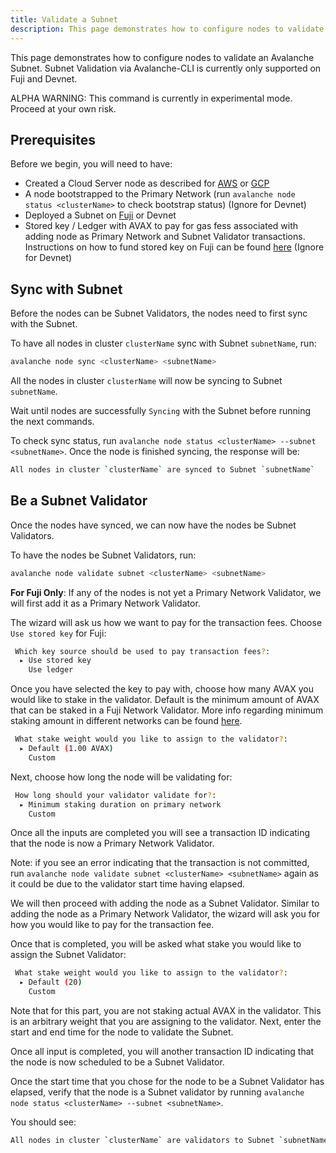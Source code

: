```yaml
---
title: Validate a Subnet
description: This page demonstrates how to configure nodes to validate an Avalanche Subnet.
---
```


This page demonstrates how to configure nodes to validate an Avalanche Subnet. Subnet Validation via Avalanche-CLI is currently only supported on Fuji and Devnet.

<Callout type="warning">
ALPHA WARNING: This command is currently in experimental mode. Proceed at your own risk.
</Callout>

Prerequisites[​](#prerequisites "Direct link to heading")
---------------------------------------------------------

Before we begin, you will need to have:

- Created a Cloud Server node as described for [AWS](/tooling/create-avalanche-nodes/run-validators-aws) or [GCP](/tooling/create-avalanche-nodes/run-validators-gcp)
- A node bootstrapped to the Primary Network (run `avalanche node status <clusterName>` to check bootstrap status) (Ignore for Devnet)
- Deployed a Subnet on [Fuji](/build/subnets/deploy-a-subnet/fuji-testnet) or Devnet
- Stored key / Ledger with AVAX to pay for gas fess associated with adding node as Primary Network and Subnet Validator transactions. Instructions on how to fund stored key on Fuji can be found [here](/build/subnets/deploy-a-subnet/fuji-testnet#funding-the-key) (Ignore for Devnet)

Sync with Subnet[​](#sync-with-subnet "Direct link to heading")
---------------------------------------------------------------

Before the nodes can be Subnet Validators, the nodes need to first sync with the Subnet.

To have all nodes in cluster `clusterName` sync with Subnet `subnetName`, run:

```bash
avalanche node sync <clusterName> <subnetName>
```

All the nodes in cluster `clusterName` will now be syncing to Subnet `subnetName`.

Wait until nodes are successfully `Syncing` with the Subnet before running the next commands.

To check sync status, run `avalanche node status <clusterName> --subnet <subnetName>`. Once the node is finished syncing, the response will be:

```bash
All nodes in cluster `clusterName` are synced to Subnet `subnetName`
```

Be a Subnet Validator[​](#be-a-subnet-validator "Direct link to heading")
-------------------------------------------------------------------------

Once the nodes have synced, we can now have the nodes be Subnet Validators.

To have the nodes be Subnet Validators, run:

```bash
avalanche node validate subnet <clusterName> <subnetName>
```

**For Fuji Only**: If any of the nodes is not yet a Primary Network Validator, we will first add it as a Primary Network Validator.

The wizard will ask us how we want to pay for the transaction fees. Choose `Use stored key` for Fuji:

```bash
 Which key source should be used to pay transaction fees?:
  ▸ Use stored key
    Use ledger
```

Once you have selected the key to pay with, choose how many AVAX you would like to stake in the validator. Default is the minimum amount of AVAX that can be staked in a Fuji Network Validator. More info regarding minimum staking amount in different networks can be found [here](/nodes/validate/how-to-stake#fuji-testnet).

```bash
 What stake weight would you like to assign to the validator?:
  ▸ Default (1.00 AVAX)
    Custom
```

Next, choose how long the node will be validating for:

```bash
 How long should your validator validate for?:
  ▸ Minimum staking duration on primary network
    Custom
```

Once all the inputs are completed you will see a transaction ID indicating that the node is now a Primary Network Validator.

Note: if you see an error indicating that the transaction is not committed, run `avalanche node validate subnet <clusterName> <subnetName>` again as it could be due to the validator start time having elapsed.

We will then proceed with adding the node as a Subnet Validator. Similar to adding the node as a Primary Network Validator, the wizard will ask you for how you would like to pay for the transaction fee.

Once that is completed, you will be asked what stake you would like to assign the Subnet Validator:

```bash
 What stake weight would you like to assign to the validator?:
  ▸ Default (20)
    Custom
```

Note that for this part, you are not staking actual AVAX in the validator. This is an arbitrary weight that you are assigning to the validator. Next, enter the start and end time for the node to validate the Subnet.

Once all input is completed, you will another transaction ID indicating that the node is now scheduled to be a Subnet Validator.

Once the start time that you chose for the node to be a Subnet Validator has elapsed, verify that the node is a Subnet validator by running `avalanche node status <clusterName> --subnet <subnetName>`.

You should see:

```bash
All nodes in cluster `clusterName` are validators to Subnet `subnetName`
```
